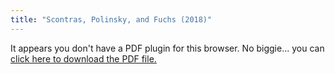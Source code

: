 ```yaml
---
title: "Scontras, Polinsky, and Fuchs (2018)"
---
```


```{=html}
<object data="contras.pdf" type="application/pdf" width="100%" height="100%" style="min-height:100vh;">
    <p>It appears you don't have a PDF plugin for this browser.
    No biggie... you can <a href="contras.pdf">click here to
    download the PDF file.</a></p>
</object>
```